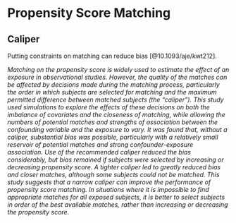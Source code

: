 # Propensity Score Matching 


## Caliper 
Putting constraints on matching can reduce bias [@10.1093/aje/kwt212]. 

*Matching on the propensity score is widely used to estimate the effect of an exposure in observational studies. However, the quality of the matches can be affected by decisions made during the matching process, particularly the order in which subjects are selected for matching and the maximum permitted difference between matched subjects (the “caliper”). This study used simulations to explore the effects of these decisions on both the imbalance of covariates and the closeness of matching, while allowing the numbers of potential matches and strengths of association between the confounding variable and the exposure to vary. It was found that, without a caliper, substantial bias was possible, particularly with a relatively small reservoir of potential matches and strong confounder-exposure association. Use of the recommended caliper reduced the bias considerably, but bias remained if subjects were selected by increasing or decreasing propensity score. A tighter caliper led to greatly reduced bias and closer matches, although some subjects could not be matched. This study suggests that a narrow caliper can improve the performance of propensity score matching. In situations where it is impossible to find appropriate matches for all exposed subjects, it is better to select subjects in order of the best available matches, rather than increasing or decreasing the propensity score.*




